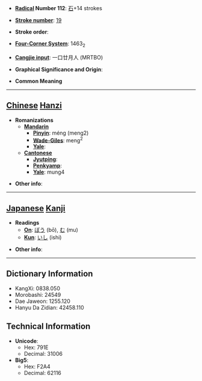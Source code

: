 * '''[[Wiktionary:Chinese radical index| Radical]] Number 112''': [[Wiktionary:Chinese radical index 石|石]]+14 strokes

* '''[[Wiktionary:Chinese total strokes index|Stroke number]]''': [[Wiktionary:Chinese total strokes index 19|19]]

* '''Stroke order''': 

* '''[[Wiktionary:Chinese four corner index|Four-Corner System]]''': 1463<sub>2</sub>

* '''[[Wiktionary:Chinese Cangjie index|Cangjie input]]''': 一口廿月人 (MRTBO)

* '''Graphical Significance and Origin''': 

* '''Common Meaning'''

----

== [[Chinese]] [[Hanzi]] ==

* '''Romanizations'''
** '''[[Mandarin]]'''
*** '''[[Pinyin]]''': méng (meng2)
*** '''[[Wade-Giles]]''': meng<sup>2</sup>
*** '''[[Yale]]''': 
** '''[[Cantonese]]'''
*** '''[[Jyutping]]''':
*** '''[[Penkyamp]]''': 
*** '''[[Yale]]''': mung4

* '''Other info''': 

----

== [[Japanese]] [[Kanji]] ==

* '''Readings'''
** '''[[On]]''': [[ぼう]] (bō), [[む]] (mu)
** '''[[Kun]]''': [[いし]] (ishi)

* '''Other info''':  

----

== Dictionary Information ==

* KangXi: 0838.050
* Morobashi: 24549
* Dae Jaweon: 1255.120
* Hanyu Da Zidian: 42458.110

== Technical Information ==

* '''Unicode''':
** Hex: 791E
** Decimal: 31006
* '''Big5''':
** Hex: F2A4
** Decimal: 62116